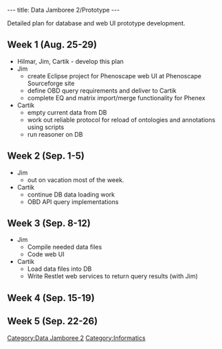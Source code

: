 ---
title: Data Jamboree 2/Prototype
---

Detailed plan for database and web UI prototype development.

==Week 1 (Aug. 25-29)==
* Hilmar, Jim, Cartik - develop this plan
* Jim
** create Eclipse project for Phenoscape web UI at Phenoscape Sourceforge site
** define OBD query requirements and deliver to Cartik
** complete EQ and matrix import/merge functionality for Phenex
* Cartik
** empty current data from DB
** work out reliable protocol for reload of ontologies and annotations using scripts
** run reasoner on DB

==Week 2 (Sep. 1-5)==
* Jim 
** out on vacation most of the week.
* Cartik
** continue DB data loading work
** OBD API query implementations

==Week 3 (Sep. 8-12)==
* Jim
** Compile needed data files
** Code web UI
* Cartik
** Load data files into DB
** Write Restlet web services to return query results (with Jim)

==Week 4 (Sep. 15-19)==

==Week 5 (Sep. 22-26)==

[[Category:Data Jamboree 2]]
[[Category:Informatics]]